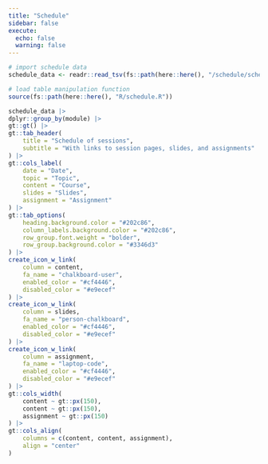 ```yaml
---
title: "Schedule"
sidebar: false
execute: 
  echo: false
  warning: false
---
```


```r
# import schedule data
schedule_data <- readr::read_tsv(fs::path(here::here(), "/schedule/schedule_data.tsv"))

# load table manipulation function
source(fs::path(here::here(), "R/schedule.R"))

schedule_data |>
dplyr::group_by(module) |>
gt::gt() |>
gt::tab_header(
    title = "Schedule of sessions",
    subtitle = "With links to session pages, slides, and assignments"
) |>
gt::cols_label(
    date = "Date",
    topic = "Topic",
    content = "Course",
    slides = "Slides",
    assignment = "Assignment"
) |>
gt::tab_options(
    heading.background.color = "#202c86",
    column_labels.background.color = "#202c86",
    row_group.font.weight = "bolder",
    row_group.background.color = "#3346d3"
) |>
create_icon_w_link(
    column = content,
    fa_name = "chalkboard-user",
    enabled_color = "#cf4446",
    disabled_color = "#e9ecef"
) |>
create_icon_w_link(
    column = slides,
    fa_name = "person-chalkboard",
    enabled_color = "#cf4446",
    disabled_color = "#e9ecef"
) |>
create_icon_w_link(
    column = assignment,
    fa_name = "laptop-code",
    enabled_color = "#cf4446",
    disabled_color = "#e9ecef"
) |>
gt::cols_width(
    content ~ gt::px(150),
    content ~ gt::px(150),
    assignment ~ gt::px(150)
) |>
gt::cols_align(
    columns = c(content, content, assignment),
    align = "center"
)

```
